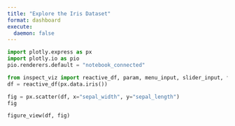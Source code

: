 ```yaml
---
title: "Explore the Iris Dataset"
format: dashboard
execute:
  daemon: false
---
```


```python
import plotly.express as px
import plotly.io as pio
pio.renderers.default = "notebook_connected"
```

```python
from inspect_viz import reactive_df, param, menu_input, slider_input, figure_view, table_view
df = reactive_df(px.data.iris())
```

```python
fig = px.scatter(df, x="sepal_width", y="sepal_length")
fig
```

```python
figure_view(df, fig)
```

